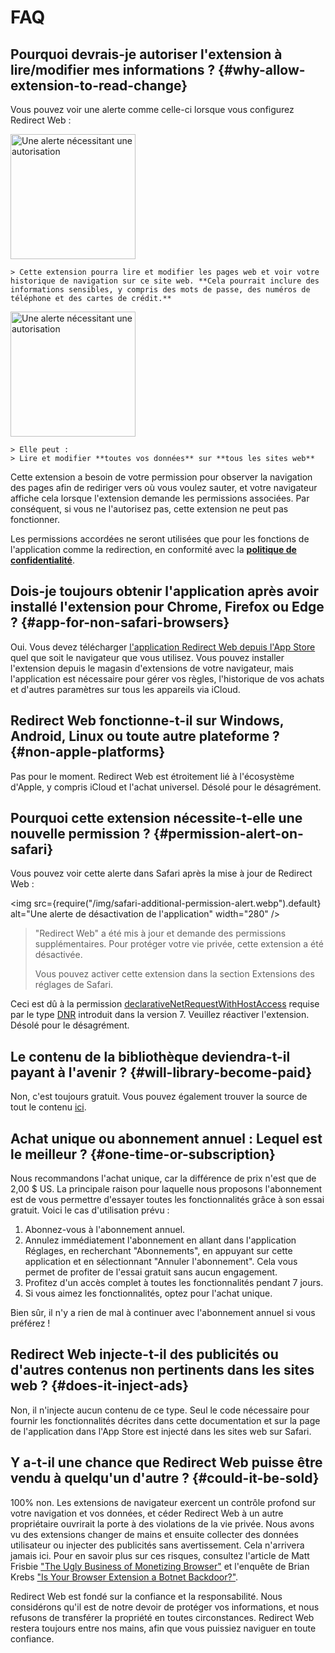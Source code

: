 
# FAQ

## Pourquoi devrais-je autoriser l'extension à lire/modifier mes informations ? {#why-allow-extension-to-read-change}

Vous pouvez voir une alerte comme celle-ci lorsque vous configurez Redirect Web :

<IfBrowserStore stores='appStore'>
    <Image src={PermissionAlertSafari} alt="Une alerte nécessitant une autorisation" width="200" margin="0 0 16px 0" hasShadow />

    > Cette extension pourra lire et modifier les pages web et voir votre historique de navigation sur ce site web. **Cela pourrait inclure des informations sensibles, y compris des mots de passe, des numéros de téléphone et des cartes de crédit.**
</IfBrowserStore>

<IfBrowserStore stores='appStore' includes={false}>
    <Image src={PermissionAlertChrome} alt="Une alerte nécessitant une autorisation" height="200" hasRoundedCorners hasShadow margin="0 0 16px 0" />

    > Elle peut :  
    > Lire et modifier **toutes vos données** sur **tous les sites web**
</IfBrowserStore>

Cette extension a besoin de votre permission pour observer la navigation des pages afin de rediriger vers où vous voulez sauter, et votre navigateur affiche cela lorsque l'extension demande les permissions associées. Par conséquent, si vous ne l'autorisez pas, cette extension ne peut pas fonctionner.

Les permissions accordées ne seront utilisées que pour les fonctions de l'application comme la redirection, en conformité avec la **[politique de confidentialité](./privacy-policy)**.

## Dois-je toujours obtenir l'application après avoir installé l'extension pour Chrome, Firefox ou Edge ? {#app-for-non-safari-browsers}

Oui. Vous devez télécharger [l'application Redirect Web depuis l'App Store](https://apps.apple.com/app/id1571283503) quel que soit le navigateur que vous utilisez. Vous pouvez installer l'extension depuis le magasin d'extensions de votre navigateur, mais l'application est nécessaire pour gérer vos règles, l'historique de vos achats et d'autres paramètres sur tous les appareils via iCloud.

## Redirect Web fonctionne-t-il sur Windows, Android, Linux ou toute autre plateforme ? {#non-apple-platforms}

Pas pour le moment. Redirect Web est étroitement lié à l'écosystème d'Apple, y compris iCloud et l'achat universel. Désolé pour le désagrément.

## Pourquoi cette extension nécessite-t-elle une nouvelle permission ? {#permission-alert-on-safari}

Vous pouvez voir cette alerte dans Safari après la mise à jour de Redirect Web :

<img src={require("/img/safari-additional-permission-alert.webp").default} alt="Une alerte de désactivation de l'application" width="280" />

> "Redirect Web" a été mis à jour et demande des permissions supplémentaires. Pour protéger votre vie privée, cette extension a été désactivée.
>
> Vous pouvez activer cette extension dans la section Extensions des réglages de Safari.

Ceci est dû à la permission [declarativeNetRequestWithHostAccess](https://developer.apple.com/documentation/safariservices/safari_web_extensions/blocking_content_with_your_safari_web_extension) requise par le type [DNR](./rule-settings#type) introduit dans la version 7. Veuillez réactiver l'extension. Désolé pour le désagrément.

## Le contenu de la bibliothèque deviendra-t-il payant à l'avenir ? {#will-library-become-paid}

Non, c'est toujours gratuit. Vous pouvez également trouver la source de tout le contenu [ici](https://github.com/mshibanami/redirect-web/tree/main/library).

## Achat unique ou abonnement annuel : Lequel est le meilleur ? {#one-time-or-subscription}

Nous recommandons l'achat unique, car la différence de prix n'est que de 2,00 $ US.
La principale raison pour laquelle nous proposons l'abonnement est de vous permettre d'essayer toutes les fonctionnalités grâce à son essai gratuit. Voici le cas d'utilisation prévu :

1. Abonnez-vous à l'abonnement annuel.
2. Annulez immédiatement l'abonnement en allant dans l'application Réglages, en recherchant "Abonnements", en appuyant sur cette application et en sélectionnant "Annuler l'abonnement". Cela vous permet de profiter de l'essai gratuit sans aucun engagement.
3. Profitez d'un accès complet à toutes les fonctionnalités pendant 7 jours.
4. Si vous aimez les fonctionnalités, optez pour l'achat unique.

Bien sûr, il n'y a rien de mal à continuer avec l'abonnement annuel si vous préférez !

## Redirect Web injecte-t-il des publicités ou d'autres contenus non pertinents dans les sites web ? {#does-it-inject-ads}

Non, il n'injecte aucun contenu de ce type. Seul le code nécessaire pour fournir les fonctionnalités décrites dans cette documentation et sur la page de l'application dans l'App Store est injecté dans les sites web sur Safari.

## Y a-t-il une chance que Redirect Web puisse être vendu à quelqu'un d'autre ? {#could-it-be-sold}

100% non. Les extensions de navigateur exercent un contrôle profond sur votre navigation et vos données, et céder Redirect Web à un autre propriétaire ouvrirait la porte à des violations de la vie privée. Nous avons vu des extensions changer de mains et ensuite collecter des données utilisateur ou injecter des publicités sans avertissement. Cela n'arrivera jamais ici. Pour en savoir plus sur ces risques, consultez l'article de Matt Frisbie ["The Ugly Business of Monetizing Browser"](https://mattfrisbie.substack.com/p/the-ugly-business-of-monetizing-browser) et l'enquête de Brian Krebs ["Is Your Browser Extension a Botnet Backdoor?"](https://krebsonsecurity.com/2021/03/is-your-browser-extension-a-botnet-backdoor/).

Redirect Web est fondé sur la confiance et la responsabilité. Nous considérons qu'il est de notre devoir de protéger vos informations, et nous refusons de transférer la propriété en toutes circonstances. Redirect Web restera toujours entre nos mains, afin que vous puissiez naviguer en toute confiance.
